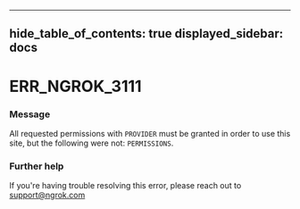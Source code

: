 

---
hide_table_of_contents: true
displayed_sidebar: docs
---


# ERR_NGROK_3111

### Message
All requested permissions with `PROVIDER` must be granted in order to use this site, but the following were not: `PERMISSIONS`.

<ErrorDetails error="err_ngrok_3111" />



### Further help
If you're having trouble resolving this error, please reach out to [support@ngrok.com](mailto:support@ngrok.com?subject=Help%20with%20ERR_NGROK_3111)


